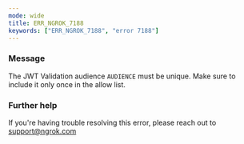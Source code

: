 ```yaml
---
mode: wide
title: ERR_NGROK_7188
keywords: ["ERR_NGROK_7188", "error 7188"]
---
```


### Message

The JWT Validation audience `AUDIENCE` must be unique. Make sure to include it only once in the allow list.

### Further help

If you're having trouble resolving this error, please reach out to [support@ngrok.com](mailto:support@ngrok.com?subject=Help%20with%20ERR_NGROK_7188)
